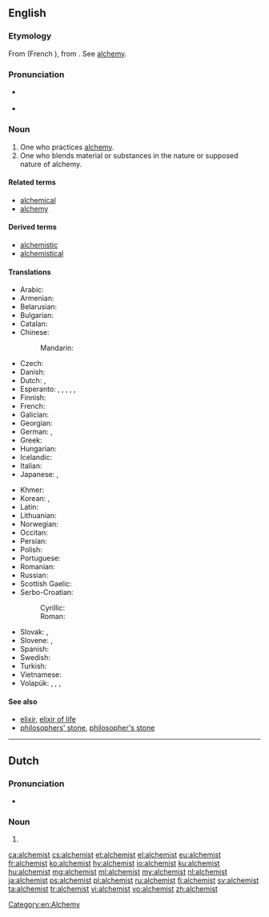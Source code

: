 ==English==

===Etymology===
From {{etyl|fro|en}} {{term|alquemiste|lang=fro}} (French {{term|alchimiste|lang=fr}}), from {{etyl|ML.|en}} {{term|alchemista|lang=la}}. See [[alchemy]].

===Pronunciation===
* {{a|US}} {{IPA|/ˈælkəmɪst/|lang=en}}
* {{audio|en-us-alchemist.ogg|Audio (US)|lang=en}}

===Noun===
{{en-noun}}

# One who practices [[alchemy]].
# One who blends material or substances in the nature or supposed nature of alchemy.

====Related terms====
* [[alchemical]]
* [[alchemy]]

====Derived terms====
* [[alchemistic]]
* [[alchemistical]]

====Translations====
{{trans-top|one who practices alchemy}}
* Arabic: {{t|ar|الكيميائي|tr=al-kimiyā’iy|m}}
* Armenian: {{t|hy|ալքիմիկոս}}
* Belarusian: {{t|be|альхімік|m}}
* Bulgarian: {{t+|bg|алхимик|m}}
* Catalan: {{t|ca|alquimista|m|f}}
* Chinese:
*: Mandarin: {{t+|cmn|方士|tr=fāngshì}}
* Czech: {{t|cs|alchymista|m}}
* Danish: {{t|da|alkymist|c}}
* Dutch: {{t+|nl|alchemist|c}}, {{t|nl|alchimist|c}}
* Esperanto: {{qualifier|♂♀}} {{t|eo|alkemiisto}}, {{qualifier|explicitly ♂}} {{t|eo|viralkemiisto}}, {{qualifier|explicitly ♀}} {{t|eo|alkemiistino}}, {{qualifier|♂♀}} {{t|eo|alĥemiisto}}, {{qualifier|explicitly ♂}} {{t|eo|viralĥemiisto}}, {{qualifier|explicitly ♀}} {{t|eo|alĥemiistino}}
* Finnish: {{t+|fi|alkemisti}}
* French: {{t+|fr|alchimiste|m|f}}
* Galician: {{t|gl|alquimista|m|f}}
* Georgian: {{t|ka|ალქიმიკოსი}}
* German: {{t+|de|Alchemist|m}}, {{t|de|Alchemistin|f}}
* Greek: {{t+|el|αλχημιστής|m}}
* Hungarian: {{t+|hu|alkimista}}
* Icelandic: {{t|is|gullgerðarmaður|m}}
* Italian: {{t|it|alchimista|m|f}}
* Japanese: {{t|ja|錬金術師|tr=れんきんじゅつし, renkinjutsushi}}, {{t|ja|アルケミスト|tr=arukemisuto}}
{{trans-mid}}
* Khmer: {{t|km|រសវិទូ|tr=ros vi tu}}
* Korean: {{t+|ko|연금술사|tr=yeon-geumsulsa}}, {{t|ko|연금사|tr=yeon-geumsa}}
* Latin: {{t|la|alchemista|f}}
* Lithuanian: {{t|lt|alchemikas|m}}
* Norwegian: {{t+|no|alkymist|c}}
* Occitan: {{t|oc|alquimista}}
* Persian: {{t+|fa|کیمیاگر|tr=kimiâgar}}
* Polish: {{t+|pl|alchemik|m}}
* Portuguese: {{t+|pt|alquimista|m|f}}
* Romanian: {{t+|ro|alchimist|m}}
* Russian: {{t+|ru|алхимик|m}}
* Scottish Gaelic: {{t|gd|ubagaiche|m}}
* Serbo-Croatian:
*: Cyrillic: {{t|sh|алкемичар|m}}
*: Roman: {{t|sh|alkemičar|m}}
* Slovak: {{t|sk|alchymista|m}}, {{t|sk|alchymistka|f}}
* Slovene: {{t|sl|alkimist|m}}, {{t|sl|alkimistka|f}}
* Spanish: {{t+|es|alquimista|m|f}}
* Swedish: {{t+|sv|alkemist|c}}
* Turkish: {{t+|tr|simyacı}}
* Vietnamese: {{t|vi|nhà giả kim}}
* Volapük: {{qualifier|♂♀}} {{t+|vo|lalkiman}}, {{qualifier|♂}} {{t|vo|hilalkiman}}, {{qualifier|♀}} {{t|vo|jilalkiman}}, {{qualifier|obsolete}} {{t|vo|lukiemel}}
{{trans-bottom}}

====See also====
* [[elixir]], [[elixir of life]]
* [[philosophers' stone]], [[philosopher's stone]]

[[Category:en:Alchemy]]

----

==Dutch==

===Pronunciation===
* {{audio|Nl-alchemist.ogg|Audio|lang=nl}}

===Noun===
{{nl-noun|m|-en|alchemistje}}

# {{l/en|alchemist}}

[[ca:alchemist]]
[[cs:alchemist]]
[[et:alchemist]]
[[el:alchemist]]
[[eu:alchemist]]
[[fr:alchemist]]
[[ko:alchemist]]
[[hy:alchemist]]
[[io:alchemist]]
[[ku:alchemist]]
[[hu:alchemist]]
[[mg:alchemist]]
[[ml:alchemist]]
[[my:alchemist]]
[[nl:alchemist]]
[[ja:alchemist]]
[[ps:alchemist]]
[[pl:alchemist]]
[[ru:alchemist]]
[[fi:alchemist]]
[[sv:alchemist]]
[[ta:alchemist]]
[[tr:alchemist]]
[[vi:alchemist]]
[[vo:alchemist]]
[[zh:alchemist]]